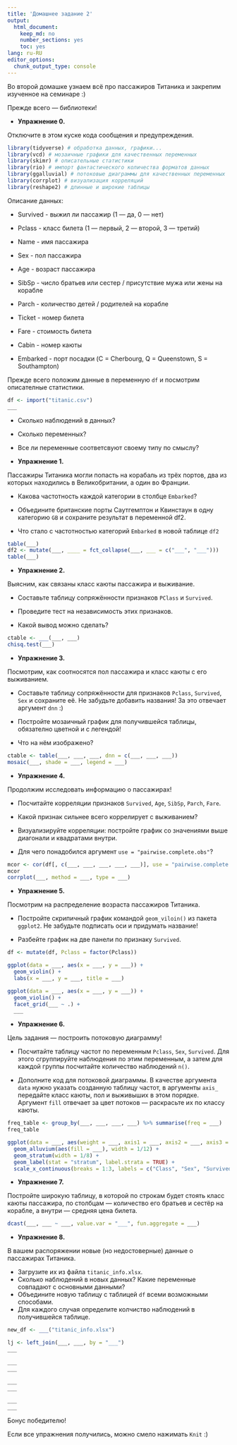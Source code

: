 ```yaml
---
title: 'Домашнее задание 2'
output:
  html_document:
    keep_md: no
    number_sections: yes
    toc: yes
lang: ru-RU
editor_options:
  chunk_output_type: console
---
```


Во второй домашке узнаем всё про пассажиров Титаника и закрепим изученное на семинаре :)

Прежде всего — библиотеки!

* **Упражнение 0.**

Отключите в этом куске кода сообщения и предупреждения.

```r
library(tidyverse) # обработка данных, графики...
library(vcd) # мозаичные графики для качественных переменных
library(skimr) # описательные статистики
library(rio) # импорт фантастического количества форматов данных
library(ggalluvial) # потоковые диаграммы для качественных переменных
library(corrplot) # визуализация корреляций
library(reshape2) # длинные и широкие таблицы
```

Описание данных:

- Survived - выжил ли пассажир (1 — да, 0 — нет)

- Pclass - класс билета (1 — первый, 2 — второй, 3 — третий)

- Name - имя пассажира

- Sex - пол пассажира

- Age - возраст пассажира

- SibSp - число братьев или сестер / присутствие мужа или жены на корабле

- Parch - количество детей / родителей на корабле

- Ticket - номер билета

- Fare - стоимость билета

- Cabin - номер каюты

- Embarked - порт посадки (C = Cherbourg, Q = Queenstown, S = Southampton)

Прежде всего положим данные в переменную `df` и посмотрим описателные статистики.

```r
df <- import("titanic.csv")
___
```

- Сколько наблюдений в данных?

- Сколько переменных?

- Все ли переменные соответсвуют своему типу по смыслу?

* **Упражнение 1.**

Пассажиры Титаника могли попасть на корабаль из трёх портов, два из которых находились в Великобритании, а один во Франции.

- Какова частотность каждой категории в столбце `Embarked`?

- Объедините британские порты Саутгемптон и Квинстаун в одну категорию `GB` и сохраните результат в переменной df2.

- Что стало с частотностью категорий `Embarked` в новой таблице `df2`

```r
table(___)
df2 <- mutate(___, ____ = fct_collapse(___, ___ = c("___", "___")))
table(___)
```


* **Упражнение 2.**

Выясним, как связаны класс каюты пассажира и выживание.

- Составьте таблицу сопряжённости признаков `PClass` и `Survived`.

- Проведите тест на независимость этих признаков.

- Какой вывод можно сделать?

```r
ctable <- ___(___, ___)
chisq.test(___)
```

* **Упражнение 3.**

Посмотрим, как соотносятся пол пассажира и класс каюты с его выживанием.

- Составьте таблицу сопряжённости для признаков `Pclass`, `Survived`, `Sex` и сохраните её. Не забудьте добавить названия! За это отвечает аргумент `dnn` :)

- Постройте мозаичный график для получившейся таблицы, обязателно цветной и с легендой!

- Что на нём изображено?

```r
ctable <- table(___, ___, ___, dnn = c(___, ___, ___))
mosaic(___, shade = ___, legend = ___)
```

* **Упражнение 4.**

Продолжим исследовать информацию о пассажирах!

- Посчитайте корреляции признаков `Survived`, `Age`, `SibSp`, `Parch`, `Fare`.

- Какой признак сильнее всего коррелирует с выживанием?

- Визуализируйте корреляции: постройте график со значениями выше диагонали и квадратами внутри.

- Для чего понадобился аргумент `use = "pairwise.complete.obs"`?

```r
mcor <- cor(df[, c(___, ___, ___, ___, ___)], use = "pairwise.complete.obs")
mcor
corrplot(___, method = ___, type = ___)
```

* **Упражнение 5.**

Посмотрим на распределение возраста пассажиров Титаника.

- Постройте скрипичный график командой `geom_viloin()` из пакета `ggplot2`. Не забудьте подписать оси и придумать название!

- Разбейте график на две панели по признаку `Survived`.

```r
df <- mutate(df, Pclass = factor(Pclass))

ggplot(data = ___, aes(x = ___, y = ___)) +
  geom_violin() +
  labs(x = ___, y = ___, title = ___)

ggplot(data = ___, aes(x = ___, y = ___)) +
  geom_violin() +
  facet_grid(___ ~ .) +
  ___
```

* **Упражнение 6.**

Цель задания — построить потоковую диаграмму!

- Посчитайте таблицу частот по переменным `Pclass`, `Sex`, `Survived`. Для этого сгруппируйте наблюдения по этим переменным, а затем для каждой группы посчитайте количество наблюдений `n()`.

- Дополните код для потоковой диаграммы. В качестве аргумента `data` нужно указать созданную таблицу частот, в аргументы `axis_` передайте класс каюты, пол и выживыших в этом порядке. Аргумент `fill` отвечает за цвет потоков — раскрасьте их по классу каюты.

```r
freq_table <- group_by(___, ___, ___, ___) %>% summarise(freq = ___)
freq_table

ggplot(data = ___, aes(weight = ___, axis1 = ___, axis2 = ___, axis3 = ___)) +
  geom_alluvium(aes(fill = ___), width = 1/12) +
  geom_stratum(width = 1/8) +
  geom_label(stat = "stratum", label.strata = TRUE) +
  scale_x_continuous(breaks = 1:3, labels = c("Class", "Sex", "Survived"))
```

* **Упражнение 7.**

Постройте широкую таблицу, в которой по строкам будет стоять класс каюты пассажира, по столбцам — количество его братьев и сестёр на корабле, а внутри — средняя цена билета.

```r
dcast(___, ___ ~ ___, value.var = "___", fun.aggregate = ___)
```

* **Упражнение 8.**

В вашем распоряжении новые (но недостоверные) данные о пассажирах Титаника.

- Загрузите их из файла `titanic_info.xlsx`.
- Сколько наблюдений в новых данных? Какие переменные совпадают с основными данными?
- Объедините новую таблицу с таблицей `df` всеми возможными способами.
- Для каждого случая определите колчиство наблюдений в получившейся таблице.

```r
new_df <- ___("titanic_info.xlsx")

lj <- left_join(___, ___, by = "___")
___

___
___

___
___

___
___
```


Бонус победителю!

Если все упражнения получились, можно смело нажимать `Knit` :)
